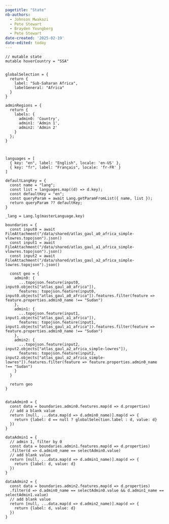 ```yaml
---
pagetitle: "State"
nb-authors: 
  - Johnson Mwakazi
  - Pete Stewart
  - Brayden Youngberg
  - Pete Stewart
date-created: '2025-02-19'
date-edited: today
---
```


```ojs
// mutable state
mutable hoverCountry = "SSA" 


```

```ojs

globalSelection = {
  return {
    label: "Sub-Saharan Africa",
    labelGeneral: "Africa"
  }
}

adminRegions = {
  return {
    labels: {
      admin0: 'Country',
      admin1: 'Admin 1',
      admin2: 'Admin 2'
    }
  };
}



languages = [
  { key: "en", label: "English", locale: 'en-US' },
  { key: "fr", label: "Français", locale: 'fr-FR' }
]

defaultLangKey = {
  const name = "lang";
  const list = languages.map((d) => d.key);
  const defaultKey = "en";
  const queryParam = await Lang.getParamFromList({ name, list });
  return queryParam ?? defaultKey;
}

_lang = Lang.lg(masterLanguage.key)
```


```ojs

boundaries = {
  const input0 = await FileAttachment("/data/shared/atlas_gaul_a0_africa_simple-vlowres.topojson").json()
  const input1 = await FileAttachment("/data/shared/atlas_gaul_a1_africa_simple-vlowres.topojson").json()
  const input2 = await FileAttachment("/data/shared/atlas_gaul_a2_africa_simple-lowres.topojson").json()

  const geo = {
    admin0: {
      ...topojson.feature(input0, input0.objects["atlas_gaul_a0_africa"]),
      features: topojson.feature(input0, input0.objects["atlas_gaul_a0_africa"]).features.filter(feature => feature.properties.admin0_name !== "Sudan")
    },
    admin1: {
      ...topojson.feature(input1, input1.objects["atlas_gaul_a1_africa"]),
      features: topojson.feature(input1, input1.objects["atlas_gaul_a1_africa"]).features.filter(feature => feature.properties.admin0_name !== "Sudan")
    },
    admin2: {
      ...topojson.feature(input2, input2.objects["atlas_gaul_a2_africa_simple-lowres"]),
      features: topojson.feature(input2, input2.objects["atlas_gaul_a2_africa_simple-lowres"]).features.filter(feature => feature.properties.admin0_name !== "Sudan")
    }
  }
  
  return geo
}


```


```ojs
dataAdmin0 = {
  const data = boundaries.admin0.features.map(d => d.properties)
  // add a blank value
  return [null, ...data.map(d => d.admin0_name)].map(d => {
    return {label: d == null ? globalSelection.label : d, value: d}
  })
}

dataAdmin1 = {
  // admin 1, filter by 0 
  const data = boundaries.admin1.features.map(d => d.properties)
  .filter(d => d.admin0_name == selectAdmin0.value)
  // add blank value
  return [null, ...data.map(d => d.admin1_name)].map(d => {
    return {label: d, value: d}
  })
}

dataAdmin2 = {
  const data = boundaries.admin2.features.map(d => d.properties)
  .filter(d => d.admin0_name == selectAdmin0.value && d.admin1_name == selectAdmin1.value)
  // add blank value
  return [null, ...data.map(d => d.admin2_name)].map(d => {
    return {label: d, value: d}
  })
}


```


